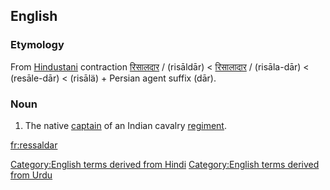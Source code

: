 ==English==

===Etymology===
From [[Hindustani]] contraction [[रिसालदार]] / {{ur-Arab|[[رسالدار]]}} (risāldār) < [[रिसालादार]] / {{ur-Arab|[[رسالہ دار]]}} (risāla-dār) < {{etyl|fa}} {{fa-Arab|[[رساله‌دار]]}} (resāle-dār) < {{etyl|ar}} {{Arab|[[رسالة]]}} (risālä) + Persian agent suffix {{fa-Arab|[[دار]]}} (dār).

===Noun===
{{en-noun}}

# The native [[captain]] of an Indian cavalry [[regiment]].

[[Category:English terms derived from Hindi]]
[[Category:English terms derived from Urdu]]

[[fr:ressaldar]]